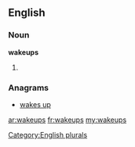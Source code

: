 ==English==

===Noun===
'''wakeups'''

# {{plural of|[[wakeup]]}}

===Anagrams===
* [[wakes up#English|wakes up]]

[[Category:English plurals]]

[[ar:wakeups]]
[[fr:wakeups]]
[[my:wakeups]]